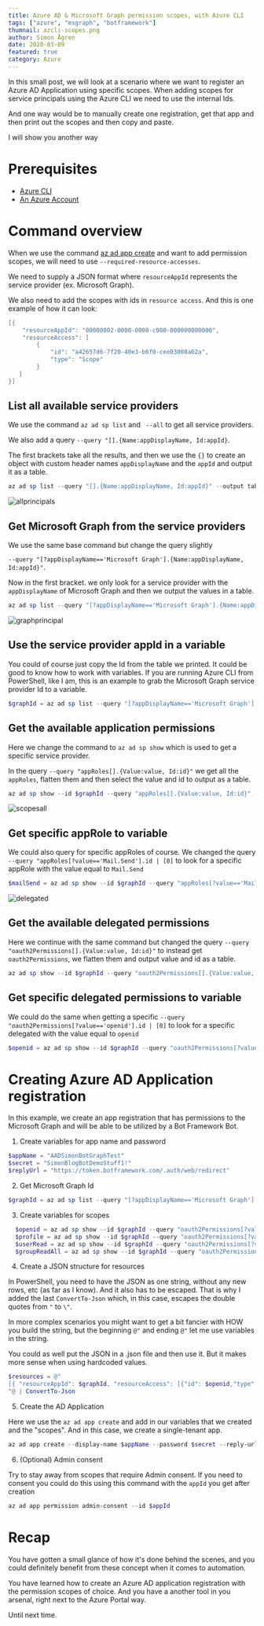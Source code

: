 ```yaml
---
title: Azure AD & Microsoft Graph permission scopes, with Azure CLI
tags: ["azure", "msgraph", "botframework"]
thumnail: azcli-scopes.png
author: Simon Ågren
date: 2020-03-09
featured: true
category: Azure
---
```


In this small post, we will look at a scenario where we want to register an Azure AD Application using specific scopes. When adding scopes for service principals using the Azure CLI we need to use the internal Ids. 

And one way would be to manually create one registration, get that app and then print out the scopes and then copy and paste. 

I will show you another way

# Prerequisites 
- [Azure CLI](https://docs.microsoft.com/en-us/cli/azure/install-azure-cli)
- [An Azure Account](https://azure.microsoft.com/free/)

# Command overview
When we use the command [az ad app create](https://docs.microsoft.com/en-us/cli/azure/ad/app?view=azure-cli-latest#az-ad-app-create) and want to add permission scopes, we will need to use `--required-resource-accesses`. 

We need to supply a JSON format where `resourceAppId` represents the service provider (ex. Microsoft Graph). 

We also need to add the scopes with ids in `resource access`. And this is one example of how it can look:
```powershell
[{
    "resourceAppId": "00000002-0000-0000-c000-000000000000",
    "resourceAccess": [
        {
            "id": "a42657d6-7f20-40e3-b6f0-cee03008a62a",
            "type": "Scope"
        }
   ]
}]
```  

## List all available service providers
We use the command `az ad sp list` and ` --all` to get all service providers. 

We also add a query `--query "[].{Name:appDisplayName, Id:appId}`. 

The first brackets take all the results, and then we use the `{}` to create an object with custom header names `appDisplayName` and the `appId` and output it as a table.

```powershell
az ad sp list --query "[].{Name:appDisplayName, Id:appId}" --output table --all
```

![allprincipals](./allprincipals.png)


## Get Microsoft Graph from the service providers 
We use the same base command but change the query slightly 

`--query "[?appDisplayName=='Microsoft Graph'].{Name:appDisplayName, Id:appId}"`. 

Now in the first bracket. we only look for a service provider with the `appDisplayName` of Microsoft Graph and then we output the values in a table. 

```powershell
az ad sp list --query "[?appDisplayName=='Microsoft Graph'].{Name:appDisplayName, Id:appId}" --output table --all
```

![graphprincipal](./graphprincipal.png)


## Use the service provider appId in a variable
You could of course just copy the Id from the table we printed. It could be good to know how to work with variables. If you are running Azure CLI from PowerShell, like I am, this is an example to grab the Microsoft Graph service provider Id to a variable.

```powershell
$graphId = az ad sp list --query "[?appDisplayName=='Microsoft Graph'].appId | [0]" --all 
```
## Get the available application permissions
Here we change the command to `az ad sp show` which is used to get a specific service provider. 

In the query `--query "appRoles[].{Value:value, Id:id}"` we get all the `appRoles`, flatten them and then select the value and id to output as a table.

```powershell
az ad sp show --id $graphId --query "appRoles[].{Value:value, Id:id}" --output table
```

![scopesall](./scopesall.png)


## Get specific appRole to variable
We could also query for specific appRoles of course. We changed the query `--query "appRoles[?value=='Mail.Send'].id | [0]` to look for a specific appRole with the value equal to `Mail.Send`

```powershell
$mailSend = az ad sp show --id $graphId --query "appRoles[?value=='Mail.Send'].id | [0]" 
```
![delegated](./delegatedall.png)


## Get the available delegated permissions
Here we continue with the same command but changed the query `--query "oauth2Permissions[].{Value:value, Id:id}"` to instead get `oauth2Permissions`, we flatten them and output value and id as a table.

```powershell
az ad sp show --id $graphId --query "oauth2Permissions[].{Value:value, Id:id}" --output table
```

## Get specific delegated permissions to variable
We could do the same when getting a specific `--query "oauth2Permissions[?value=='openid'].id | [0]` to look for a specific delegated with the value equal to `openid`

```powershell
$openid = az ad sp show --id $graphId --query "oauth2Permissions[?value=='openid'].id | [0]" 
```


# Creating Azure AD Application registration

In this example, we create an app registration that has permissions to the Microsoft Graph and will be able to be utilized by a Bot Framework Bot.

1. Create variables for app name and password
  
  ```powershell
  $appName = "AADSimonBotGraphTest"
  $secret = "SimonBlogBotDemoStuff1!"
  $replyUrl = "https://token.botframework.com/.auth/web/redirect"
  ```


2. Get Microsoft Graph Id
  
  ```powershell
  $graphId = az ad sp list --query "[?appDisplayName=='Microsoft Graph'].appId | [0]" --all 
  ```

3. Create variables for scopes
  
  ```powershell
    $openid = az ad sp show --id $graphId --query "oauth2Permissions[?value=='openid'].id | [0]"
    $profile = az ad sp show --id $graphId --query "oauth2Permissions[?value=='profile'].id | [0]"
    $userRead = az ad sp show --id $graphId --query "oauth2Permissions[?value=='User.Read'].id | [0]"
    $groupReadAll = az ad sp show --id $graphId --query "oauth2Permissions[?value=='Group.Read.All'].id | [0]"
  ```
4. Create a JSON structure for resources

  In PowerShell, you need to have the JSON as one string, without any new rows, etc (as far as I know). And it also has to be escaped. That is why I added the last `ConvertTo-Json` which, in this case, escapes the double quotes from `"` to `\"`.

  In more complex scenarios you might want to get a bit fancier with HOW you build the string, but the beginning `@"` and ending `@"` let me use variables in the string. 

  You could as well put the JSON in a .json file and then use it. But it makes more sense when using hardcoded values.

```powershell
$resources = @"
[{ "resourceAppId": $graphId, "resourceAccess": [{"id": $openid,"type": "Scope"},{"id": $profile,"type": "Scope"},{"id": $userRead,"type": "Scope"},{"id": $groupReadAll,"type": "Scope"}]}]
"@ | ConvertTo-Json
```

5. Create the AD Application

Here we use the `az ad app create` and add in our variables that we created and the "scopes". And in this case, we create a single-tenant app.

```powershell
az ad app create --display-name $appName --password $secret --reply-urls $replyUrl --required-resource-accesses $resources --available-to-other-tenants false
```

6. (Optional) Admin consent

Try to stay away from scopes that require Admin consent. If you need to consent you could do this using this command with the `appId` you get after creation 

```powershell
az ad app permission admin-consent --id $appId 
```

# Recap
You have gotten a small glance of how it's done behind the scenes, and you could definitely benefit from these concept when it comes to automation.

You have learned how to create an Azure AD application registration with the permission scopes of choice. And you have a another tool in you arsenal, right next to the Azure Portal way.

Until next time.